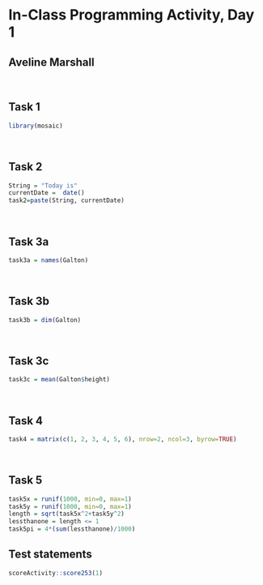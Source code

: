 # In-Class Programming Activity, Day 1

## Aveline Marshall

<br>

## Task 1

```r
library(mosaic)
```

<br> 

## Task 2

```r
String = "Today is"
currentDate =  date()
task2=paste(String, currentDate)
```

<br>

## Task 3a

```r
task3a = names(Galton)
```

<br>

## Task 3b

```r
task3b = dim(Galton)
```


<br>

## Task 3c

```r
task3c = mean(Galton$height)
```


<br>

## Task 4

```r
task4 = matrix(c(1, 2, 3, 4, 5, 6), nrow=2, ncol=3, byrow=TRUE)
```

<br>

## Task 5

```r
task5x = runif(1000, min=0, max=1)
task5y = runif(1000, min=0, max=1)
length = sqrt(task5x^2+task5y^2)
lessthanone = length <= 1
task5pi = 4*(sum(lessthanone)/1000)
```

## Test statements

```r
scoreActivity::score253(1)
```